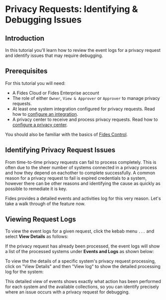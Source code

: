 
# Privacy Requests: Identifying & Debugging Issues

<TutorialKey duration="2" product="Fides" topic="Privacy Requests" interactive="true"/>

## Introduction
In this tutorial you'll learn how to review the event logs for a privacy request and identify issues that may require debugging.

## Prerequisites

For this tutorial you will need:

* A Fides Cloud or Fides Enterprise account
* The role of either `Owner`, `View & Approver` or `Approver` to manage privacy requests.
* At least one system integration configured for privacy requests. Read how to [configure an integration](privacy-requests-configure-integrations).
* A privacy center to receive and process privacy requests. Read how to [configure a privacy center](#LINK).

You should also be familiar with the basics of [Fides Control](#LINK).

## Identifying Privacy Request Issues
From time-to-time privacy requests can fail to process completely. This is often due to the sheer number of systems connected in a privacy process and how they depend on eachother to complete successfully. 
A common reason for a privacy request to fail is expired credentials to a system, however there can be other reasons and identifying the cause as quickly as possible to remediate it is key.

Fides provides a detailed events and activities log for this very reason. Let's take a walk through of the feature now.

## Viewing Request Logs

To view the event logs for a given request, click the kebab menu `...` and select **View Details** as follows:

<Screenshot img="/assets/img/tutorials/privacy-requests-view-details.gif" description="View Privacy Request Details" mw="500" />

If the privacy request has already been processed, the event logs will show a list of the processed systems under **Events and Logs** as shown below:

<Screenshot img="/assets/img/tutorials/privacy-requests-event-logs.gif" description="Privacy Request Logs" mw="600" />

To view the the details of a specific system's privacy request processing, click on "View Details" and then "View log" to show the detailed processing log for the system:

<Screenshot img="/assets/img/tutorials/privacy-requests-detailed-log.gif" description="Approve Privacy Request" />

This detailed view of events shows exactly what action has been performed for each system and the available collections, so you can identify precisely where an issue occurs with a privacy request for debugging.
